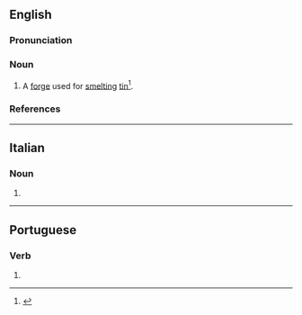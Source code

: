 ==English==
{{rfv|en}}
===Pronunciation===
{{rfp|en}}

===Noun===
{{en-noun}}

# {{lb|en|UK|dialect|Cornwall|dated}} A [[forge]] used for [[smelt]]ing [[tin]]<ref>{{R:Raymond Glossary}}</ref>.

===References===
<references/>

{{Webster 1913}}

----

==Italian==

===Noun===
{{head|it|noun form|g=f}}

# {{plural of|it|foga}}

----

==Portuguese==

===Verb===
{{head|pt|verb form}}

# {{pt-verb-form-of|fugir}}
